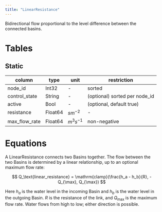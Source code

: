```yaml
---
title: "LinearResistance"
---
```


Bidirectional flow proportional to the level difference between the connected basins.

# Tables

## Static

column        | type    | unit         | restriction
------------- | ------- | ------------ | -----------
node_id       | Int32   | -            | sorted
control_state | String  | -            | (optional) sorted per node_id
active        | Bool    | -            | (optional, default true)
resistance    | Float64 | $sm^{-2}$    | -
max_flow_rate | Float64 | $m^3 s^{-1}$ | non-negative

# Equations

A LinearResistance connects two Basins together.
The flow between the two Basins is determined by a linear relationship, up to an optional maximum flow rate:

$$
Q_\text{linear_resistance} = \mathrm{clamp}(\frac{h_a - h_b}{R}, -Q_{\max}, Q_{\max})
$$

Here $h_a$ is the water level in the incoming Basin and $h_b$ is the water level in the outgoing Basin.
$R$ is the resistance of the link, and $Q_{\max}$ is the maximum flow rate.
Water flows from high to low; either direction is possible.
